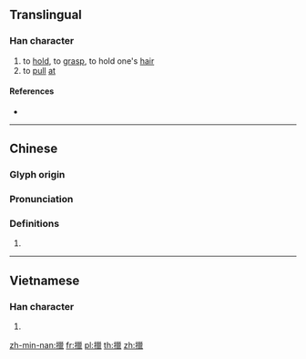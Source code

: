 ==Translingual==

===Han character===
{{Han char|rn=64|rad=手|as=15|sn=18|four=52016|canj=QVVV|ids=⿰扌巤}}

# to [[hold]], to [[grasp]], to hold one's [[hair]]
# to [[pull]] [[at]]

====References====
* {{Han ref|kx=0461.110|dkj=12902|dj=0810.170|hdz=31982.020|uh=64F8|ud=25848|bh=EFD4|bd=61396}}

----

==Chinese==
{{zh-forms}}

===Glyph origin===
{{Han etym}}

===Pronunciation===
{{zh-pron
|m=liè
|c=laap3,laap6,lip3,lip6
|mn=bā
|mc=y
|oc=y
|ma=
|cat=v
}}

===Definitions===
{{zh-hanzi}}

# {{rfdef|lang=zh}}

----

==Vietnamese==

===Han character===
{{vi-hantu|[[xợp]]|rs=手15}}

# {{defn|lang=vi|sort=手15}}

[[zh-min-nan:擸]]
[[fr:擸]]
[[pl:擸]]
[[th:擸]]
[[zh:擸]]
